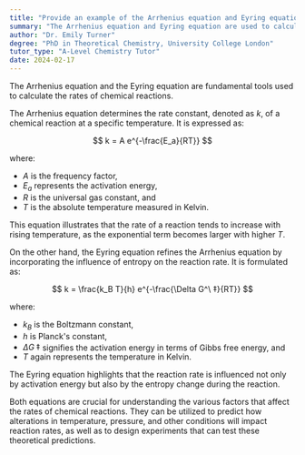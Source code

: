 ```yaml
---
title: "Provide an example of the Arrhenius equation and Eyring equation"
summary: "The Arrhenius equation and Eyring equation are used to calculate the rate of chemical reactions."
author: "Dr. Emily Turner"
degree: "PhD in Theoretical Chemistry, University College London"
tutor_type: "A-Level Chemistry Tutor"
date: 2024-02-17
---
```


The Arrhenius equation and the Eyring equation are fundamental tools used to calculate the rates of chemical reactions.

The Arrhenius equation determines the rate constant, denoted as $k$, of a chemical reaction at a specific temperature. It is expressed as:

$$
k = A e^{-\frac{E_a}{RT}}
$$

where:
- $A$ is the frequency factor,
- $E_a$ represents the activation energy,
- $R$ is the universal gas constant, and
- $T$ is the absolute temperature measured in Kelvin.

This equation illustrates that the rate of a reaction tends to increase with rising temperature, as the exponential term becomes larger with higher $T$.

On the other hand, the Eyring equation refines the Arrhenius equation by incorporating the influence of entropy on the reaction rate. It is formulated as:

$$
k = \frac{k_B T}{h} e^{-\frac{\Delta G^\ ‡}{RT}}
$$

where:
- $k_B$ is the Boltzmann constant,
- $h$ is Planck's constant,
- $\Delta G^\ ‡$ signifies the activation energy in terms of Gibbs free energy, and
- $T$ again represents the temperature in Kelvin.

The Eyring equation highlights that the reaction rate is influenced not only by activation energy but also by the entropy change during the reaction.

Both equations are crucial for understanding the various factors that affect the rates of chemical reactions. They can be utilized to predict how alterations in temperature, pressure, and other conditions will impact reaction rates, as well as to design experiments that can test these theoretical predictions.
    